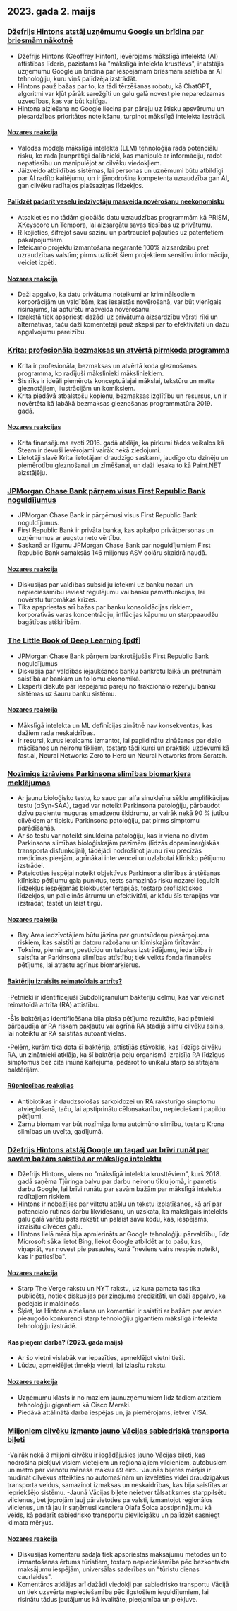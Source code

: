 

<CallToAction />

<Steps>

## 2023. gada 2. maijs

### [Džefrijs Hintons atstāj uzņēmumu Google un brīdina par briesmām nākotnē](https://www.nytimes.com/2023/05/01/technology/ai-google-chatbot-engineer-quits-hinton.html)

- Džefrijs Hintons (Geoffrey Hinton), ievērojams mākslīgā intelekta (AI) attīstības līderis, pazīstams kā "mākslīgā intelekta krusttēvs", ir atstājis uzņēmumu Google un brīdina par iespējamām briesmām saistībā ar AI tehnoloģiju, kuru viņš palīdzēja izstrādāt.
- Hintons pauž bažas par to, ka tādi tērzēšanas robotu, kā ChatGPT, algoritmi var kļūt pārāk sarežģīti un galu galā novest pie neparedzamas uzvedības, kas var būt kaitīga.
- Hintona aiziešana no Google liecina par pāreju uz ētisku apsvērumu un piesardzības prioritātes noteikšanu, turpinot mākslīgā intelekta izstrādi.

#### [Nozares reakcija](http://news.ycombinator.com/item?id=35771104)

- Valodas modeļa mākslīgā intelekta (LLM) tehnoloģija rada potenciālu risku, ko rada ļaunprātīgi dalībnieki, kas manipulē ar informāciju, radot nepatiesību un manipulējot ar cilvēku viedokļiem.
- Jāizveido atbildības sistēmas, lai personas un uzņēmumi būtu atbildīgi par AI radīto kaitējumu, un ir jānodrošina kompetenta uzraudzība gan AI, gan cilvēku radītajos plašsaziņas līdzekļos.

#### [Palīdzēt padarīt veselu iedzīvotāju masveida novērošanu neekonomisku](https://prism-break.org/en/)

- Atsakieties no tādām globālās datu uzraudzības programmām kā PRISM, XKeyscore un Tempora, lai aizsargātu savas tiesības uz privātumu.
- Rīkojieties, šifrējot savu saziņu un pārtrauciet paļauties uz patentētiem pakalpojumiem.
- Ieteicamo projektu izmantošana negarantē 100% aizsardzību pret uzraudzības valstīm; pirms uzticēt šiem projektiem sensitīvu informāciju, veiciet izpēti.

#### [Nozares reakcija](http://news.ycombinator.com/item?id=35772005)

- Daži apgalvo, ka datu privātuma noteikumi ar kriminālsodiem korporācijām un valdībām, kas iesaistās novērošanā, var būt vienīgais risinājums, lai apturētu masveida novērošanu.
- Ierakstā tiek apspriesti dažādi uz privātuma aizsardzību vērsti rīki un alternatīvas, taču daži komentētāji pauž skepsi par to efektivitāti un dažu apgalvojumu pareizību.

### [Krita: profesionāla bezmaksas un atvērtā pirmkoda programma](https://krita.org/en/)

- Krita ir profesionāla, bezmaksas un atvērtā koda gleznošanas programma, ko radījuši mākslinieki māksliniekiem.
- Šis rīks ir ideāli piemērots konceptuālajai mākslai, tekstūru un matte gleznotājiem, ilustrācijām un komiksiem.
- Krita piedāvā atbalstošu kopienu, bezmaksas izglītību un resursus, un ir novērtēta kā labākā bezmaksas gleznošanas programmatūra 2019. gadā.

#### [Nozares reakcijas](http://news.ycombinator.com/item?id=35771994)

- Krita finansējuma avoti 2016. gadā atklāja, ka pirkumi tādos veikalos kā Steam ir devuši ievērojami vairāk nekā ziedojumi.
- Lietotāji slavē Krita lietotājam draudzīgo saskarni, jaudīgo otu dzinēju un piemērotību gleznošanai un zīmēšanai, un daži iesaka to kā Paint.NET aizstājēju.

### [JPMorgan Chase Bank pārņem visus First Republic Bank noguldījumus](https://www.fdic.gov/news/press-releases/2023/pr23034.html)

- JPMorgan Chase Bank ir pārņēmusi visus First Republic Bank noguldījumus.
- First Republic Bank ir privāta banka, kas apkalpo privātpersonas un uzņēmumus ar augstu neto vērtību.
- Saskaņā ar līgumu JPMorgan Chase Bank par noguldījumiem First Republic Bank samaksās 146 miljonus ASV dolāru skaidrā naudā.

#### [Nozares reakcija](http://news.ycombinator.com/item?id=35770048)

- Diskusijas par valdības subsīdiju ietekmi uz banku nozari un nepieciešamību ieviest regulējumu vai banku pamatfunkcijas, lai novērstu turpmākas krīzes.
- Tika apspriestas arī bažas par banku konsolidācijas riskiem, korporatīvās varas koncentrāciju, inflācijas kāpumu un starppaaudžu bagātības atšķirībām.

### [The Little Book of Deep Learning [pdf]](https://fleuret.org/public/lbdl.pdf)

- JPMorgan Chase Bank pārņem bankrotējušās First Republic Bank noguldījumus
- Diskusija par valdības iejaukšanos banku bankrotu laikā un pretrunām saistībā ar bankām un to lomu ekonomikā.
- Eksperti diskutē par iespējamo pāreju no frakcionālo rezervju banku sistēmas uz šauru banku sistēmu.

#### [Nozares reakcija](http://news.ycombinator.com/item?id=35767789)

- Mākslīgā intelekta un ML definīcijas zinātnē nav konsekventas, kas dažiem rada neskaidrības.
- Ir resursi, kurus ieteicams izmantot, lai papildinātu zināšanas par dziļo mācīšanos un neironu tīkliem, tostarp tādi kursi un praktiski uzdevumi kā fast.ai, Neural Networks Zero to Hero un Neural Networks from Scratch.

### [Nozīmīgs izrāviens Parkinsona slimības biomarķiera meklējumos](https://www.michaeljfox.org/publication/michael-j-fox-foundation-announces-significant-breakthrough-search-parkinsons-biomarker)

- Ar jaunu bioloģisko testu, ko sauc par alfa sinukleīna sēklu amplifikācijas testu (αSyn-SAA), tagad var noteikt Parkinsona patoloģiju, pārbaudot dzīvu pacientu muguras smadzeņu šķidrumu, ar vairāk nekā 90 % jutību cilvēkiem ar tipisku Parkinsona patoloģiju, pat pirms simptomu parādīšanās.
- Ar šo testu var noteikt sinukleīna patoloģiju, kas ir viena no divām Parkinsona slimības bioloģiskajām pazīmēm (līdzās dopamīnerģiskās transporta disfunkcijai), tādējādi nodrošinot jaunu rīku precīzās medicīnas pieejām, agrīnākai intervencei un uzlabotai klīnisko pētījumu izstrādei.
- Pateicoties iespējai noteikt objektīvus Parkinsona slimības ārstēšanas klīnisko pētījumu gala punktus, tests samazinās risku nozarei ieguldīt līdzekļus iespējamās blokbuster terapijās, tostarp profilaktiskos līdzekļos, un palielinās ātrumu un efektivitāti, ar kādu šīs terapijas var izstrādāt, testēt un laist tirgū.

#### [Nozares reakcija](http://news.ycombinator.com/item?id=35770563)

- Bay Area iedzīvotājiem būtu jāzina par gruntsūdeņu piesārņojuma riskiem, kas saistīti ar datoru ražošanu un ķīmiskajām tīrītavām.
- Toksīnu, piemēram, pesticīdu un tabakas izstrādājumu, iedarbība ir saistīta ar Parkinsona slimības attīstību; tiek veikts fonda finansēts pētījums, lai atrastu agrīnus biomarķierus.

#### [Baktēriju izraisīts reimatoīdais artrīts?](https://www.the-scientist.com/news-opinion/a-bacterial-culprit-for-rheumatoid-arthritis-71088)

-Pētnieki ir identificējuši Subdoligranulum baktēriju celmu, kas var veicināt reimatoīdā artrīta (RA) attīstību.

-Šīs baktērijas identificēšana bija plaša pētījuma rezultāts, kad pētnieki pārbaudīja ar RA riskam pakļautu vai agrīnā RA stadijā slimu cilvēku asinis, lai noteiktu ar RA saistītās autoantivielas.

-Pelēm, kurām tika dota šī baktērija, attīstījās stāvoklis, kas līdzīgs cilvēku RA, un zinātnieki atklāja, ka šī baktērija peļu organismā izraisīja RA līdzīgus simptomus bez cita imūnā kaitējuma, padarot to unikālu starp saistītajām baktērijām.

#### [Rūpniecības reakcijas](http://news.ycombinator.com/item?id=35775704)

- Antibiotikas ir daudzsološas sarkoidozei un RA raksturīgo simptomu atvieglošanā, taču, lai apstiprinātu cēloņsakarību, nepieciešami papildu pētījumi.
- Zarnu biomam var būt nozīmīga loma autoimūno slimību, tostarp Krona slimības un uveīta, gadījumā.

### [Džefrijs Hintons atstāj Google un tagad var brīvi runāt par savām bažām saistībā ar mākslīgo intelektu](https://www.theverge.com/2023/5/1/23706311/hinton-godfather-of-ai-threats-fears-warnings)

- Džefrijs Hintons, viens no "mākslīgā intelekta krusttēviem", kurš 2018. gadā saņēma Tjūringa balvu par darbu neironu tīklu jomā, ir pametis darbu Google, lai brīvi runātu par savām bažām par mākslīgā intelekta radītajiem riskiem.
- Hintons ir nobažījies par viltotu attēlu un tekstu izplatīšanos, kā arī par potenciālo rutīnas darbu likvidēšanu, un uzskata, ka mākslīgais intelekts galu galā varētu pats rakstīt un palaist savu kodu, kas, iespējams, izraisītu cilvēces galu.
- Hintons lielā mērā bija apmierināts ar Google tehnoloģiju pārvaldību, līdz Microsoft sāka lietot Bing, liekot Google atbildēt ar to pašu, kas, viņaprāt, var novest pie pasaules, kurā "neviens vairs nespēs noteikt, kas ir patiesība".

#### [Nozares reakcija](http://news.ycombinator.com/item?id=35771508)

- Starp The Verge rakstu un NYT rakstu, uz kura pamata tas tika publicēts, notiek diskusijas par ziņojuma precizitāti, un daži apgalvo, ka pēdējais ir maldinošs.
- Šķiet, ka Hintona aiziešana un komentāri ir saistīti ar bažām par arvien pieaugošo konkurenci starp tehnoloģiju gigantiem mākslīgā intelekta tehnoloģiju izstrādē.

#### Kas pieņem darbā? (2023. gada maijs)

- Ar šo vietni vislabāk var iepazīties, apmeklējot vietni tieši.
- Lūdzu, apmeklējiet tīmekļa vietni, lai izlasītu rakstu.

#### [Nozares reakcija](http://news.ycombinator.com/item?id=35773707)

- Uzņēmumu klāsts ir no maziem jaunuzņēmumiem līdz tādiem atzītiem tehnoloģiju gigantiem kā Cisco Meraki.
- Piedāvā attālinātā darba iespējas un, ja piemērojams, ietver VISA.

### [Miljoniem cilvēku izmanto jauno Vācijas sabiedriskā transporta biļeti](https://apnews.com/article/germany-public-transit-cheap-ticket-trains-metro-3d83f1a35ab8e3945b8034b9bd511c29)

-Vairāk nekā 3 miljoni cilvēku ir iegādājušies jauno Vācijas biļeti, kas nodrošina piekļuvi visiem vietējiem un reģionālajiem vilcieniem, autobusiem un metro par vienotu mēneša maksu 49 eiro.
-Jaunās biļetes mērķis ir mudināt cilvēkus atteikties no automašīnām un izvēlēties videi draudzīgākus transporta veidus, samazinot izmaksas un neskaidrības, kas bija saistītas ar iepriekšējo sistēmu.
-Jaunā Vācijas biļete neietver tālsatiksmes starppilsētu vilcienus, bet joprojām ļauj pārvietoties pa valsti, izmantojot reģionālos vilcienus, un tā jau ir saņēmusi kanclera Olafa Šolca apstiprinājumu kā veids, kā padarīt sabiedrisko transportu pievilcīgāku un palīdzēt sasniegt klimata mērķus.

#### [Nozares reakcija](http://news.ycombinator.com/item?id=35770816)

- Diskusijās komentāru sadaļā tiek apspriestas maksājumu metodes un to izmantošanas ērtums tūristiem, tostarp nepieciešamība pēc bezkontakta maksājumu iespējām, universālas saderības un "tūristu dienas caurlaides".
- Komentāros atklājas arī dažādi viedokļi par sabiedrisko transportu Vācijā un tiek uzsvērta nepieciešamība pēc ilgstošiem ieguldījumiem, lai risinātu tādus jautājumus kā kvalitāte, pieejamība un piekļuve.

</Steps>
